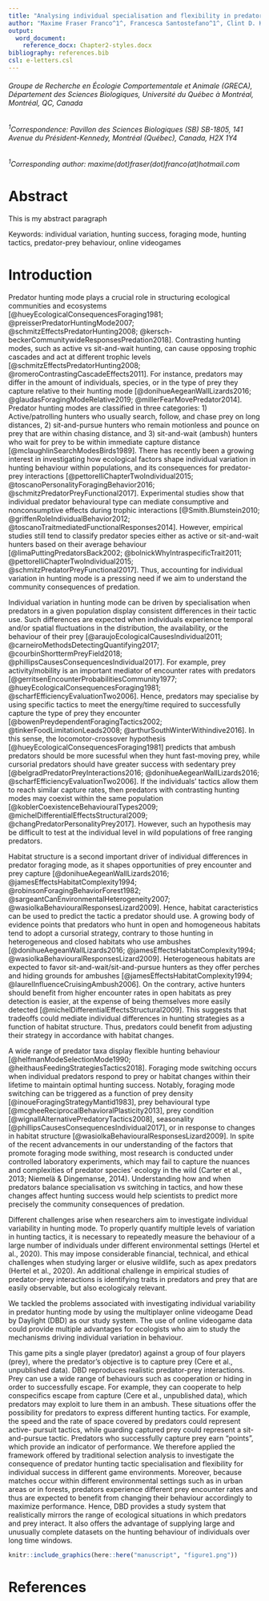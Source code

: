 ```yaml
---
title: "Analysing individual specialisation and flexibility in predator hunting mode and its effect on hunting success using an online multiplayer videogame"
author: "Maxime Fraser Franco^1^, Francesca Santostefano^1^, Clint D. Kelly^1^, Pierre-Olivier Montiglio^1^"
output: 
  word_document:
    reference_docx: Chapter2-styles.docx
bibliography: references.bib
csl: e-letters.csl
---
```

###### Groupe de Recherche en Écologie Comportementale et Animale (GRECA), Département des Sciences Biologiques, Université du Québec à Montréal, Montréal, QC, Canada
  
###### ^1^Correspondence: Pavillon des Sciences Biologiques (SB) SB-1805, 141 Avenue du Président-Kennedy, Montréal (Québec), Canada, H2X 1Y4

###### ^1^Corresponding author: maxime(dot)fraser(dot)franco(at)hotmail.com


\newpage
# Abstract {.unnumbered}
This is my abstract paragraph

Keywords: individual variation, hunting success, foraging mode, hunting tactics, predator-prey behaviour, online videogames

\newpage
# Introduction {.unnumbered}

Predator hunting mode plays a crucial role in structuring ecological communities and ecosystems [@hueyEcologicalConsequencesForaging1981; @preisserPredatorHuntingMode2007; @schmitzEffectsPredatorHunting2008; @kersch-beckerCommunitywideResponsesPredation2018]. Contrasting hunting modes, such as active vs sit-and-wait hunting, can cause opposing trophic cascades and act at different trophic levels [@schmitzEffectsPredatorHunting2008; @romeroContrastingCascadeEffects2011]. For instance, predators may differ in the amount of individuals, species, or in the type of prey they capture relative to their hunting mode [@donihueAegeanWallLizards2016; @glaudasForagingModeRelative2019; @millerFearMovePredator2014]. Predator hunting modes are classified in three categories: 1) Active/patrolling hunters who usually search, follow, and chase prey on long distances, 2) sit-and-pursue hunters who remain motionless and pounce on prey that are within chasing distance, and 3) sit-and-wait (ambush) hunters who wait for prey to be within immediate capture distance [@mclaughlinSearchModesBirds1989]. There has recently been a growing interest in investigating how ecological factors shape individual variation in hunting behaviour within populations, and its consequences for predator-prey interactions [@pettorelliChapterTwoIndividual2015; @toscanoPersonalityForagingBehavior2016; @schmitzPredatorPreyFunctional2017]. Experimental studies show that individual predator behavioural type can mediate consumptive and nonconsumptive effects during trophic interactions [@Smith.Blumstein2010; @griffenRoleIndividualBehavior2012; @toscanoTraitmediatedFunctionalResponses2014]. However, empirical studies still tend to classify predator species either as active or sit-and-wait hunters based on their average behaviour [@limaPuttingPredatorsBack2002; @bolnickWhyIntraspecificTrait2011; @pettorelliChapterTwoIndividual2015; @schmitzPredatorPreyFunctional2017]. Thus, accounting for individual variation in hunting mode is a pressing need if we aim to understand the community consequences of predation.

Individual variation in hunting mode can be driven by specialisation when predators in a given population display consistent differences in their tactic use. Such differences are expected when individuals experience temporal and/or spatial fluctuations in the distribution, the availability, or the behaviour of their prey [@araujoEcologicalCausesIndividual2011; @carneiroMethodsDetectingQuantifying2017; @courbinShorttermPreyField2018; @phillipsCausesConsequencesIndividual2017]. For example, prey activity/mobility is an important mediator of encounter rates with predators [@gerritsenEncounterProbabilitiesCommunity1977; @hueyEcologicalConsequencesForaging1981; @scharfEfficiencyEvaluationTwo2006]. Hence, predators may specialise by using specific tactics to meet the energy/time required to successfully capture the type of prey they encounter [@bowenPreydependentForagingTactics2002; @tinkerFoodLimitationLeads2008; @arthurSouthWinterWithindive2016]. In this sense, the locomotor-crossover hypothesis [@hueyEcologicalConsequencesForaging1981] predicts that ambush predators should be more sucessful when they hunt fast-moving prey, while cursorial predators should have greater success with sedentary prey [@belgradPredatorPreyInteractions2016; @donihueAegeanWallLizards2016; @scharfEfficiencyEvaluationTwo2006]. If the individuals' tactics allow them to reach similar capture rates, then predators with contrasting hunting modes may coexist within the same population [@koblerCoexistenceBehaviouralTypes2009; @michelDifferentialEffectsStructural2009; @changPredatorPersonalityPrey2017]. However, such an hypothesis may be difficult to test at the individual level in wild populations of free ranging predators.

Habitat structure is a second important driver of individual differences in predator foraging mode, as it shapes opportunities of prey encounter and prey capture [@donihueAegeanWallLizards2016; @jamesEffectsHabitatComplexity1994; @robinsonForagingBehaviorForest1982; @sargeantCanEnvironmentalHeterogeneity2007; @wasiolkaBehaviouralResponsesLizard2009]. Hence, habitat caracteristics can be used to predict the tactic a predator should use. A growing body of evidence points that predators who hunt in open and homogeneous habitats tend to adopt a cursorial strategy, contrary to those hunting in heterogeneous and closed habitats who use ambushes [@donihueAegeanWallLizards2016; @jamesEffectsHabitatComplexity1994; @wasiolkaBehaviouralResponsesLizard2009]. Heterogeneous habitats are expected to favor sit-and-wait/sit-and-pursue hunters as they offer perches and hiding grounds for ambushes [@jamesEffectsHabitatComplexity1994; @laurelInfluenceCruisingAmbush2006]. On the contrary, active hunters should benefit from higher encounter rates in open habitats as prey detection is easier, at the expense of being themselves more easily detected [@michelDifferentialEffectsStructural2009]. This suggests that tradeoffs could mediate individual differences in hunting strategies as a function of habitat structure. Thus, predators could benefit from adjusting their strategy in accordance with habitat changes.

A wide range of predator taxa display flexible hunting behaviour [@helfmanModeSelectionMode1990; @heithausFeedingStrategiesTactics2018]. Foraging mode switching occurs when individual predators respond to prey or habitat changes within their lifetime to maintain optimal hunting success. Notably, foraging mode switching can be triggered as a function of prey density [@inoueForagingStrategyMantid1983], prey behavioural type [@mcgheeReciprocalBehavioralPlasticity2013], prey condition [@wignallAlternativePredatoryTactics2008], seasonality [@phillipsCausesConsequencesIndividual2017], or in response to changes in habitat structure [@wasiolkaBehaviouralResponsesLizard2009]. In spite of the recent advancements in our understanding of the factors that promote foraging mode swithing, most research is conducted under controlled laboratory experiments, which may fail to capture the nuances and complexities of predator species’ ecology in the wild (Carter et al., 2013; Niemelä & Dingemanse, 2014). Understanding how and when predators balance specialisation vs switching in tactics, and how these changes affect hunting success would help scientists to predict more precisely the community consequences of predation.

Different challenges arise when researchers aim to investigate individual variability in hunting mode. To properly quantify multiple levels of variation in hunting tactics, it is necessary to repeatedly measure the behaviour of a large number of individuals under different environmental settings (Hertel et al., 2020). This may impose considerable financial, technical, and ethical challenges when studying larger or elusive wildlife, such as apex predators (Hertel et al., 2020). An additional challenge in empirical studies of predator-prey interactions is identifying traits in predators and prey that are easily observable, but also ecologicaly relevant.

We tackled the problems associated with investigating individual variability in predator hunting mode by using the multiplayer online videogame Dead by Daylight (DBD) as our study system. The use of online videogame data could provide multiple advantages for ecologists who aim to study the mechanisms driving individual variation in behaviour.

This game pits a single player (predator) against a group of four players (prey), where the predator’s objective is to capture prey (Cere et al., unpublished data). DBD reproduces realistic predator-prey interactions. Prey can use a wide range of behaviours such as cooperation or hiding in order to successfully escape. For example, they can cooperate to help conspecifics escape from capture (Cere et al., unpublished data), which predators may exploit to lure them in an ambush. These situations offer the possibility for predators to express different hunting tactics. For example, the speed and the rate of space covered by predators could represent active- pursuit tactics, while guarding captured prey could represent a sit-and-pursue tactic. Predators who successfully capture prey earn “points”, which provide an indicator of performance. We therefore applied the framework offered by traditional selection analysis to investigate the consequence of predator hunting tactic specialisation and flexibility for individual success in different game environments. Moreover, because matches occur within different environmental settings such as in urban areas or in forests, predators experience different prey encounter rates and thus are expected to benefit from changing their behaviour accordingly to maximize performance. Hence, DBD provides a study system that realistically mirrors the range of ecological situations in which predators and prey interact. It also offers the advantage of supplying large and unusually complete datasets on the hunting behaviour of individuals over long time windows. 

```r
knitr::include_graphics(here::here("manuscript", "figure1.png"))
```



# References

<div id="refs"></div>

